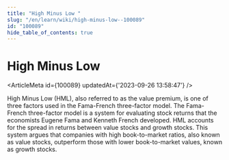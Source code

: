```yaml
---
title: "High Minus Low "
slug: "/en/learn/wiki/high-minus-low--100089"
id: "100089"
hide_table_of_contents: true
---
```



# High Minus Low 

<ArticleMeta id={100089} updatedAt={'2023-09-26 13:58:47'} />
<div className='border-solid border-b border-t-0 my-4 border-[var(--ifm-color-gray-300)]' />

High Minus Low (HML), also referred to as the value premium, is one of three factors used in the Fama-French three-factor model. The Fama-French three-factor model is a system for evaluating stock returns that the economists Eugene Fama and Kenneth French developed. HML accounts for the spread in returns between value stocks and growth stocks. This system argues that companies with high book-to-market ratios, also known as value stocks, outperform those with lower book-to-market values, known as growth stocks.
